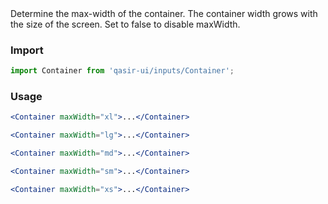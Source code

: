 
<Title>Container Sizes</Title>
<Subtitle>Determine the max-width of the container. The container width grows with the size of the screen. Set to false to disable maxWidth.</Subtitle>

### Import

```jsx
import Container from 'qasir-ui/inputs/Container';
```

### Usage

<ContainerSizeXL />

```jsx
<Container maxWidth="xl">...</Container>
```

<ContainerSizeLG />

```jsx
<Container maxWidth="lg">...</Container>
```

<ContainerSizeMD />

```jsx
<Container maxWidth="md">...</Container>
```

<ContainerSizeSM />

```jsx
<Container maxWidth="sm">...</Container>
```

<ContainerSizeXS />

```jsx
<Container maxWidth="xs">...</Container>
```
